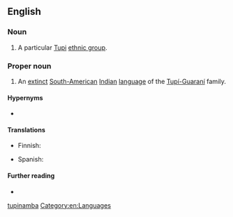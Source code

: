 {{also|tupinamba}}
==English==

===Noun===
{{en-plural noun}}

# A particular [[Tupi]] [[ethnic group]].

===Proper noun===
{{en-proper noun}}

# An [[extinct]] [[South American|South-American]] [[Indian]] [[language]] of the [[w:Tupí-Guaraní|Tupí-Guaraní]] family.

====Hypernyms====
* {{l|en|Tupi}}

====Translations====
{{trans-top|language}}
* Finnish: {{t|fi|tupinambá}}
{{trans-mid}}
* Spanish: {{t+|es|tupinambá|m}}
{{trans-bottom}}

====Further reading====
* {{ethnologue|code=tpn}}

[[Category:English terms spelled with Á|tupinamba]]
[[Category:en:Languages]]